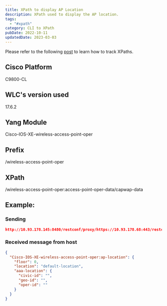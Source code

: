 ```yaml
---
title: XPath to display AP Location
description: XPath used to display the AP location.
tags:
  - "#xpath"
category: CLI to XPath
pubDate: 2022-10-11
updatedDate: 2023-03-03
---
```



<Note>
Please refer to the following <a href="https://dar-fi.com/blog/ios-xe_tracking_xpaths" target="_blank">post</a> to learn how to track XPaths.
</Note>


## Cisco Platform

C9800-CL

## WLC's version used

17.6.2

## Yang Module

Cisco-IOS-XE-wireless-access-point-oper

## Prefix


/wireless-access-point-oper


## XPath


/wireless-access-point-oper:access-point-oper-data/capwap-data


## Example:
### Sending

```json
http://10.93.178.145:8480/restconf/proxy/https://10.93.178.68:443/restconf/data/Cisco-IOS-XE-wireless-access-point-oper:access-point-oper-data/capwap-data=00%3A04%3A05%3A00%3A02%3A00/ap-location
```

### Received message from host

```json
{
  "Cisco-IOS-XE-wireless-access-point-oper:ap-location": {
    "floor": 0,
    "location": "default-location",
    "aaa-location": {
      "civic-id": "",
      "geo-id": "",
      "oper-id": ""
    }
  }
}
```
